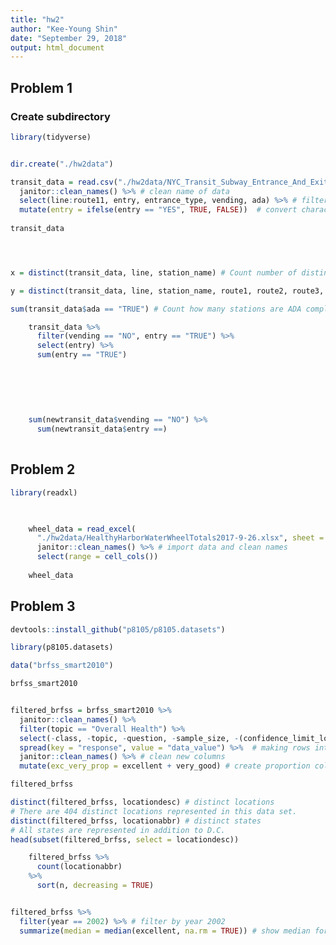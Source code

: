 ```yaml
---
title: "hw2"
author: "Kee-Young Shin"
date: "September 29, 2018"
output: html_document
---
```


## Problem 1
### Create subdirectory
```r
library(tidyverse)


dir.create("./hw2data")

```

```r
transit_data = read.csv("./hw2data/NYC_Transit_Subway_Entrance_And_Exit_Data.csv") %>%
  janitor::clean_names() %>% # clean name of data
  select(line:route11, entry, entrance_type, vending, ada) %>% # filter columns 
  mutate(entry = ifelse(entry == "YES", TRUE, FALSE))  # convert character into logical
  
transit_data




x = distinct(transit_data, line, station_name) # Count number of distinct stations

y = distinct(transit_data, line, station_name, route1, route2, route3, route4, route5, route6, route7, route8, route9, route10, route11)

sum(transit_data$ada == "TRUE") # Count how many stations are ADA compliant

	transit_data %>%
	  filter(vending == "NO", entry == "TRUE") %>%
	  select(entry) %>%
	  sum(entry == "TRUE")
	
	  
	
	
	  
	
	sum(newtransit_data$vending == "NO") %>%
	  sum(newtransit_data$entry ==)
	  


```

## Problem 2

```r
library(readxl)


	
	wheel_data = read_excel(
	  "./hw2data/HealthyHarborWaterWheelTotals2017-9-26.xlsx", sheet = 1) %>%
	  janitor::clean_names() %>% # import data and clean names
	  select(range = cell_cols())
	
	wheel_data


```


## Problem 3
```r
devtools::install_github("p8105/p8105.datasets")

library(p8105.datasets)

data("brfss_smart2010")

brfss_smart2010


filtered_brfss = brfss_smart2010 %>%
  janitor::clean_names() %>%
  filter(topic == "Overall Health") %>%
  select(-class, -topic, -question, -sample_size, -(confidence_limit_low:geo_location)) %>%
  spread(key = "response", value = "data_value") %>%  # making rows into columns
  janitor::clean_names() %>% # clean new columns 
  mutate(exc_very_prop = excellent + very_good) # create proportion column

filtered_brfss  

distinct(filtered_brfss, locationdesc) # distinct locations
# There are 404 distinct locations represented in this data set.
distinct(filtered_brfss, locationabbr) # distinct states
# All states are represented in addition to D.C.
head(subset(filtered_brfss, select = locationdesc))

	filtered_brfss %>%
	  count(locationabbr)
	%>%
	  sort(n, decreasing = TRUE)


filtered_brfss %>%
  filter(year == 2002) %>% # filter by year 2002
  summarize(median = median(excellent, na.rm = TRUE)) # show median for excellent



```


